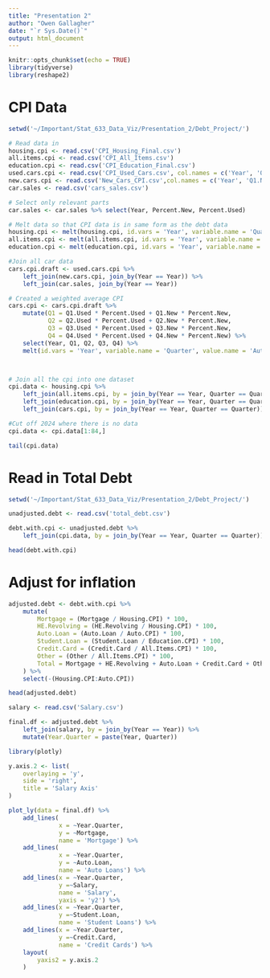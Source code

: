 ```yaml
---
title: "Presentation 2"
author: "Owen Gallagher"
date: "`r Sys.Date()`"
output: html_document
---
```


```r
knitr::opts_chunk$set(echo = TRUE)
library(tidyverse)
library(reshape2)
```

# CPI Data

```r
setwd('~/Important/Stat_633_Data_Viz/Presentation_2/Debt_Project/')

# Read data in
housing.cpi <- read.csv('CPI_Housing_Final.csv')
all.items.cpi <- read.csv('CPI_All_Items.csv')
education.cpi <- read.csv('CPI_Education_Final.csv')
used.cars.cpi <- read.csv('CPI_Used_Cars.csv', col.names = c('Year', 'Q1.Used', 'Q2.Used', 'Q3.Used', 'Q4.Used'))
new.cars.cpi <- read.csv('New_Cars_CPI.csv',col.names = c('Year', 'Q1.New', 'Q2.New', 'Q3.New', 'Q4.New'))
car.sales <- read.csv('cars_sales.csv')

# Select only relevant parts
car.sales <- car.sales %>% select(Year, Percent.New, Percent.Used)

# Melt data so that CPI data is in same form as the debt data
housing.cpi <- melt(housing.cpi, id.vars = 'Year', variable.name = 'Quarter', value.name = 'Housing.CPI') %>% arrange(Year)
all.items.cpi <- melt(all.items.cpi, id.vars = 'Year', variable.name = 'Quarter', value.name = 'All.Items.CPI') %>% arrange(Year)
education.cpi <- melt(education.cpi, id.vars = 'Year', variable.name = 'Quarter', value.name = 'Education.CPI') %>% arrange(Year)

#Join all car data
cars.cpi.draft <- used.cars.cpi %>%
    left_join(new.cars.cpi, join_by(Year == Year)) %>%
    left_join(car.sales, join_by(Year == Year))

# Created a weighted average CPI
cars.cpi <- cars.cpi.draft %>%
    mutate(Q1 = Q1.Used * Percent.Used + Q1.New * Percent.New,
           Q2 = Q2.Used * Percent.Used + Q2.New * Percent.New,
           Q3 = Q3.Used * Percent.Used + Q3.New * Percent.New,
           Q4 = Q4.Used * Percent.Used + Q4.New * Percent.New) %>%
    select(Year, Q1, Q2, Q3, Q4) %>%
    melt(id.vars = 'Year', variable.name = 'Quarter', value.name = 'Auto.CPI') %>% arrange(Year)



# Join all the cpi into one dataset
cpi.data <- housing.cpi %>%
    left_join(all.items.cpi, by = join_by(Year == Year, Quarter == Quarter)) %>% 
    left_join(education.cpi, by = join_by(Year == Year, Quarter == Quarter)) %>%
    left_join(cars.cpi, by = join_by(Year == Year, Quarter == Quarter))

#Cut off 2024 where there is no data
cpi.data <- cpi.data[1:84,]

tail(cpi.data)
```

# Read in Total Debt

```r
setwd('~/Important/Stat_633_Data_Viz/Presentation_2/Debt_Project/')

unadjusted.debt <- read.csv('total_debt.csv')

debt.with.cpi <- unadjusted.debt %>%
    left_join(cpi.data, by = join_by(Year == Year, Quarter == Quarter))

head(debt.with.cpi)
```

# Adjust for inflation

```r
adjusted.debt <- debt.with.cpi %>%
    mutate(
        Mortgage = (Mortgage / Housing.CPI) * 100,
        HE.Revolving = (HE.Revolving / Housing.CPI) * 100,
        Auto.Loan = (Auto.Loan / Auto.CPI) * 100,
        Student.Loan = (Student.Loan / Education.CPI) * 100,
        Credit.Card = (Credit.Card / All.Items.CPI) * 100,
        Other = (Other / All.Items.CPI) * 100,
        Total = Mortgage + HE.Revolving + Auto.Loan + Credit.Card + Other
    ) %>%
    select(-(Housing.CPI:Auto.CPI))

head(adjusted.debt)
```

```r
salary <- read.csv('Salary.csv')

final.df <- adjusted.debt %>%
    left_join(salary, by = join_by(Year == Year)) %>%
    mutate(Year.Quarter = paste(Year, Quarter))
```


```r
library(plotly)

y.axis.2 <- list(
    overlaying = 'y',
    side = 'right',
    title = 'Salary Axis'
)

plot_ly(data = final.df) %>%
    add_lines(
              x = ~Year.Quarter, 
              y = ~Mortgage,
              name = 'Mortgage') %>%
    add_lines(
              x = ~Year.Quarter, 
              y = ~Auto.Loan,
              name = 'Auto Loans') %>%
    add_lines(x = ~Year.Quarter,
              y =~Salary,
              name = 'Salary',
              yaxis = 'y2') %>%
    add_lines(x = ~Year.Quarter,
              y =~Student.Loan,
              name = 'Student Loans') %>%
    add_lines(x = ~Year.Quarter,
              y =~Credit.Card,
              name = 'Credit Cards') %>%
    layout(
        yaxis2 = y.axis.2
    )
```


